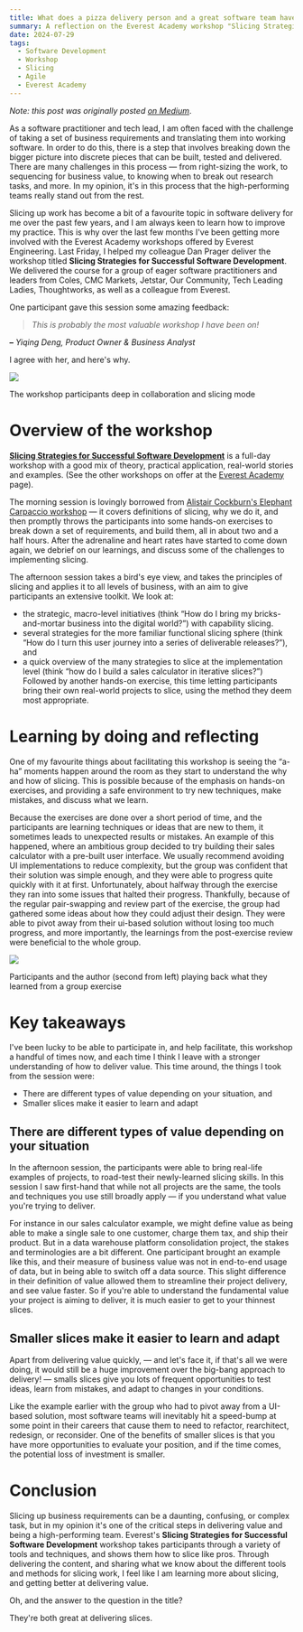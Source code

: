 ```yaml
---
title: What does a pizza delivery person and a great software team have in common?
summary: A reflection on the Everest Academy workshop "Slicing Strategies for Successful Software Development"
date: 2024-07-29
tags:
  - Software Development
  - Workshop
  - Slicing
  - Agile
  - Everest Academy
---
```


*Note: this post was originally posted [on Medium](https://medium.com/everestengineering/what-does-a-pizza-delivery-person-and-a-great-software-team-have-in-common-f7b1c30cf4fb)*.

As a software practitioner and tech lead, I am often faced with the challenge of taking a set of business requirements and translating them into working software. In order to do this, there is a step that involves breaking down the bigger picture into discrete pieces that can be built, tested and delivered. There are many challenges in this process — from right-sizing the work, to sequencing for business value, to knowing when to break out research tasks, and more. In my opinion, it's in this process that the high-performing teams really stand out from the rest.

Slicing up work has become a bit of a favourite topic in software delivery for me over the past few years, and I am always keen to learn how to improve my practice. This is why over the last few months I've been getting more involved with the Everest Academy workshops offered by Everest Engineering. Last Friday, I helped my colleague Dan Prager deliver the workshop titled **Slicing Strategies for Successful Software Development**. We delivered the course for a group of eager software practitioners and leaders from Coles, CMC Markets, Jetstar, Our Community, Tech Leading Ladies, Thoughtworks, as well as a colleague from Everest.

One participant gave this session some amazing feedback:

> _This is probably the most valuable workshop I have been on!_

**_–_** _Yiqing Deng, Product Owner & Business Analyst_

I agree with her, and here's why.

![](https://miro.medium.com/v2/resize:fit:700/1*bqthclo-O3ZSfn3Uq0b__Q.jpeg)

The workshop participants deep in collaboration and slicing mode

# Overview of the workshop

[**Slicing Strategies for Successful Software Development**](https://www.everest.engineering/academy-offering/slicing-strategies-for-successful-software-development) is a full-day workshop with a good mix of theory, practical application, real-world stories and examples. (See the other workshops on offer at the [Everest Academy](https://www.everest.engineering/academy) page).

The morning session is lovingly borrowed from [Alistair Cockburn's Elephant Carpaccio workshop](https://alistaircockburn.com/Elephant-Carpaccio) — it covers definitions of slicing, why we do it, and then promptly throws the participants into some hands-on exercises to break down a set of requirements, and build them, all in about two and a half hours. After the adrenaline and heart rates have started to come down again, we debrief on our learnings, and discuss some of the challenges to implementing slicing.

The afternoon session takes a bird's eye view, and takes the principles of slicing and applies it to all levels of business, with an aim to give participants an extensive toolkit. We look at:

- the strategic, macro-level initiatives (think “How do I bring my bricks-and-mortar business into the digital world?”) with capability slicing.
- several strategies for the more familiar functional slicing sphere (think “How do I turn this user journey into a series of deliverable releases?”), and
- a quick overview of the many strategies to slice at the implementation level (think “how do I build a sales calculator in iterative slices?”) Followed by another hands-on exercise, this time letting participants bring their own real-world projects to slice, using the method they deem most appropriate.

# Learning by doing and reflecting

One of my favourite things about facilitating this workshop is seeing the “a-ha” moments happen around the room as they start to understand the why and how of slicing. This is possible because of the emphasis on hands-on exercises, and providing a safe environment to try new techniques, make mistakes, and discuss what we learn.

Because the exercises are done over a short period of time, and the participants are learning techniques or ideas that are new to them, it sometimes leads to unexpected results or mistakes. An example of this happened, where an ambitious group decided to try building their sales calculator with a pre-built user interface. We usually recommend avoiding UI implementations to reduce complexity, but the group was confident that their solution was simple enough, and they were able to progress quite quickly with it at first. Unfortunately, about halfway through the exercise they ran into some issues that halted their progress. Thankfully, because of the regular pair-swapping and review part of the exercise, the group had gathered some ideas about how they could adjust their design. They were able to pivot away from their ui-based solution without losing too much progress, and more importantly, the learnings from the post-exercise review were beneficial to the whole group.

![](https://miro.medium.com/v2/resize:fit:700/1*2DiStHR6G1r-gn4OSLpnTg.jpeg)

Participants and the author (second from left) playing back what they learned from a group exercise

# Key takeaways

I've been lucky to be able to participate in, and help facilitate, this workshop a handful of times now, and each time I think I leave with a stronger understanding of how to deliver value. This time around, the things I took from the session were:

- There are different types of value depending on your situation, and
- Smaller slices make it easier to learn and adapt

## There are different types of value depending on your situation

In the afternoon session, the participants were able to bring real-life examples of projects, to road-test their newly-learned slicing skills. In this session I saw first-hand that while not all projects are the same, the tools and techniques you use still broadly apply — if you understand what value you're trying to deliver.

For instance in our sales calculator example, we might define value as being able to make a single sale to one customer, charge them tax, and ship their product. But in a data warehouse platform consolidation project, the stakes and terminologies are a bit different. One participant brought an example like this, and their measure of business value was not in end-to-end usage of data, but in being able to switch off a data source. This slight difference in their definition of value allowed them to streamline their project delivery, and see value faster. So if you're able to understand the fundamental value your project is aiming to deliver, it is much easier to get to your thinnest slices.

## Smaller slices make it easier to learn and adapt

Apart from delivering value quickly, — and let's face it, if that's all we were doing, it would still be a huge improvement over the big-bang approach to delivery! — smalls slices give you lots of frequent opportunities to test ideas, learn from mistakes, and adapt to changes in your conditions.

Like the example earlier with the group who had to pivot away from a UI-based solution, most software teams will inevitably hit a speed-bump at some point in their careers that cause them to need to refactor, rearchitect, redesign, or reconsider. One of the benefits of smaller slices is that you have more opportunities to evaluate your position, and if the time comes, the potential loss of investment is smaller.

# Conclusion

Slicing up business requirements can be a daunting, confusing, or complex task, but in my opinion it's one of the critical steps in delivering value and being a high-performing team. Everest's **Slicing Strategies for Successful Software Development** workshop takes participants through a variety of tools and techniques, and shows them how to slice like pros. Through delivering the content, and sharing what we know about the different tools and methods for slicing work, I feel like I am learning more about slicing, and getting better at delivering value.

Oh, and the answer to the question in the title?

They're both great at delivering slices.